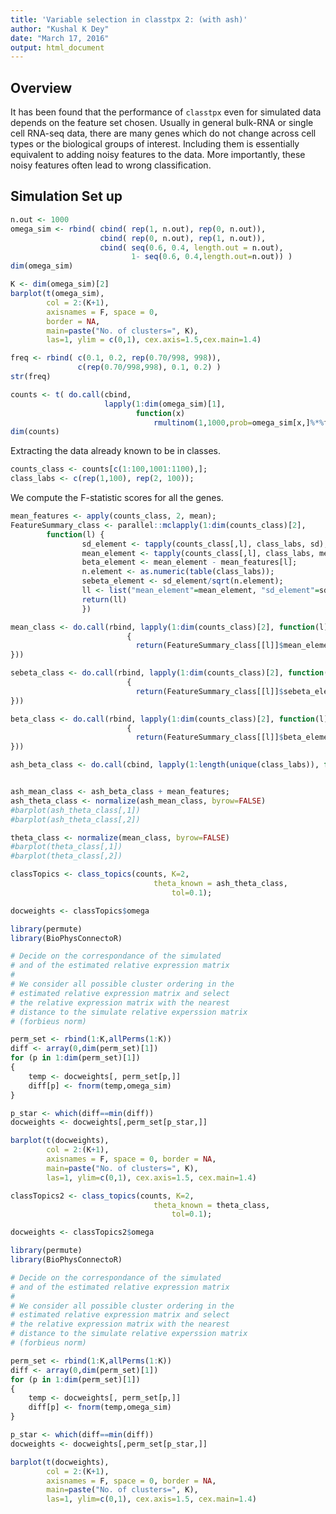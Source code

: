 ```yaml
---
title: 'Variable selection in classtpx 2: (with ash)'
author: "Kushal K Dey"
date: "March 17, 2016"
output: html_document
---
```


## Overview

It has been found that the performance of `classtpx` even for simulated data 
depends on the feature set chosen. Usually in general bulk-RNA or single cell 
RNA-seq data, there are many genes which do not change across cell types or 
the biological groups of interest. Including them is essentially equivalent to 
adding noisy features to the data. More importantly, these noisy features often
lead to wrong classification. 

## Simulation Set up

```r
n.out <- 1000
omega_sim <- rbind( cbind( rep(1, n.out), rep(0, n.out)), 
                    cbind( rep(0, n.out), rep(1, n.out)),
                    cbind( seq(0.6, 0.4, length.out = n.out), 
                           1- seq(0.6, 0.4,length.out=n.out)) )
dim(omega_sim)

K <- dim(omega_sim)[2]
barplot(t(omega_sim), 
        col = 2:(K+1),
        axisnames = F, space = 0, 
        border = NA, 
        main=paste("No. of clusters=", K),
        las=1, ylim = c(0,1), cex.axis=1.5,cex.main=1.4)

freq <- rbind( c(0.1, 0.2, rep(0.70/998, 998)),
               c(rep(0.70/998,998), 0.1, 0.2) )
str(freq)

counts <- t( do.call(cbind,
                     lapply(1:dim(omega_sim)[1], 
                            function(x) 
                                rmultinom(1,1000,prob=omega_sim[x,]%*%freq))))
dim(counts)
```

Extracting the data already known to be in classes.

```r
counts_class <- counts[c(1:100,1001:1100),];
class_labs <- c(rep(1,100), rep(2, 100));
```

We compute the F-statistic scores for all the genes.

```r
mean_features <- apply(counts_class, 2, mean);
FeatureSummary_class <- parallel::mclapply(1:dim(counts_class)[2], 
        function(l) {
                sd_element <- tapply(counts_class[,l], class_labs, sd);
                mean_element <- tapply(counts_class[,l], class_labs, mean);
                beta_element <- mean_element - mean_features[l];
                n.element <- as.numeric(table(class_labs));
                sebeta_element <- sd_element/sqrt(n.element);
                ll <- list("mean_element"=mean_element, "sd_element"=sd_element,                                                   "beta_element"=beta_element, "sebeta_element"=sebeta_element);
                return(ll)
                })

mean_class <- do.call(rbind, lapply(1:dim(counts_class)[2], function(l)
                          {
                            return(FeatureSummary_class[[l]]$mean_element)
}))

sebeta_class <- do.call(rbind, lapply(1:dim(counts_class)[2], function(l)
                          {
                            return(FeatureSummary_class[[l]]$sebeta_element)
}))

beta_class <- do.call(rbind, lapply(1:dim(counts_class)[2], function(l)
                          {
                            return(FeatureSummary_class[[l]]$beta_element)
}))

ash_beta_class <- do.call(cbind, lapply(1:length(unique(class_labs)), function(l) return(suppressWarnings(ashr::ash(beta_class[,l], sebeta_class[,l], mixcompdist="normal")$PosteriorMean))));


ash_mean_class <- ash_beta_class + mean_features;
ash_theta_class <- normalize(ash_mean_class, byrow=FALSE)
#barplot(ash_theta_class[,1])
#barplot(ash_theta_class[,2])

theta_class <- normalize(mean_class, byrow=FALSE)
#barplot(theta_class[,1])
#barplot(theta_class[,2])

```

```r
classTopics <- class_topics(counts, K=2, 
                                theta_known = ash_theta_class, 
                                    tol=0.1);

```

```r
docweights <- classTopics$omega

library(permute)
library(BioPhysConnectoR)

# Decide on the correspondance of the simulated
# and of the estimated relative expression matrix
# 
# We consider all possible cluster ordering in the 
# estimated relative expression matrix and select
# the relative expression matrix with the nearest
# distance to the simulate relative experssion matrix
# (forbieus norm)

perm_set <- rbind(1:K,allPerms(1:K))
diff <- array(0,dim(perm_set)[1]) 
for (p in 1:dim(perm_set)[1])
{
    temp <- docweights[, perm_set[p,]]
    diff[p] <- fnorm(temp,omega_sim)
}

p_star <- which(diff==min(diff))
docweights <- docweights[,perm_set[p_star,]]

barplot(t(docweights),
        col = 2:(K+1),
        axisnames = F, space = 0, border = NA, 
        main=paste("No. of clusters=", K),
        las=1, ylim=c(0,1), cex.axis=1.5, cex.main=1.4)

```


```r
classTopics2 <- class_topics(counts, K=2, 
                                theta_known = theta_class, 
                                    tol=0.1);

```

```r
docweights <- classTopics2$omega

library(permute)
library(BioPhysConnectoR)

# Decide on the correspondance of the simulated
# and of the estimated relative expression matrix
# 
# We consider all possible cluster ordering in the 
# estimated relative expression matrix and select
# the relative expression matrix with the nearest
# distance to the simulate relative experssion matrix
# (forbieus norm)

perm_set <- rbind(1:K,allPerms(1:K))
diff <- array(0,dim(perm_set)[1]) 
for (p in 1:dim(perm_set)[1])
{
    temp <- docweights[, perm_set[p,]]
    diff[p] <- fnorm(temp,omega_sim)
}

p_star <- which(diff==min(diff))
docweights <- docweights[,perm_set[p_star,]]

barplot(t(docweights),
        col = 2:(K+1),
        axisnames = F, space = 0, border = NA, 
        main=paste("No. of clusters=", K),
        las=1, ylim=c(0,1), cex.axis=1.5, cex.main=1.4)

```
